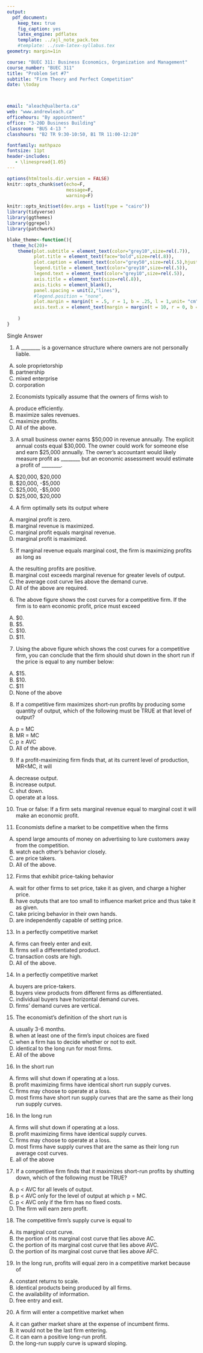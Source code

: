 ```yaml
---
output: 
  pdf_document:
    keep_tex: true
    fig_caption: yes
    latex_engine: pdflatex
    template: ../ajl_note_pack.tex
    #template: ../svm-latex-syllabus.tex
geometry: margin=1in

course: "BUEC 311: Business Economics, Organization and Management"
course_number: "BUEC 311"
title: "Problem Set #7"
subtitle: "Firm Theory and Perfect Competition"
date: \today



email: "aleach@ualberta.ca"
web: "www.andrewleach.ca"
officehours: "By appointment"
office: "3-20D Business Building"
classroom: "BUS 4-13 "
classhours: "B2 TR 9:30-10:50, B1 TR 11:00-12:20"

fontfamily: mathpazo
fontsize: 11pt
header-includes:
   - \linespread{1.05}
---
```


```r
options(htmltools.dir.version = FALSE)
knitr::opts_chunk$set(echo=F,
                      message=F,
                      warning=F)

knitr::opts_knit$set(dev.args = list(type = "cairo"))
library(tidyverse)
library(ggthemes)
library(ggrepel)
library(patchwork)

blake_theme<-function(){
  theme_hc(20)+
    theme(plot.subtitle = element_text(color="grey10",size=rel(.7)),
          plot.title = element_text(face="bold",size=rel(.8)),
          plot.caption = element_text(color="grey50",size=rel(.5),hjust=0),
          legend.title = element_text(color="grey10",size=rel(.5)),
          legend.text = element_text(color="grey10",size=rel(.5)),
          axis.title = element_text(size=rel(.8)),
          axis.ticks = element_blank(),
          panel.spacing = unit(2,"lines"),
          #legend.position = "none",
          plot.margin = margin(t = .5, r = 1, b = .25, l = 1,unit= "cm"),
          axis.text.x = element_text(margin = margin(t = 10, r = 0, b = 0, l = 0))
          
    )
}
```

Single Answer

1) A ________ is a governance structure where owners are not personally liable.
A) sole proprietorship
B) partnership
C) mixed enterprise
D) corporation

<!-- Answer:  D -->


2) Economists typically assume that the owners of firms wish to
A) produce efficiently.
B) maximize sales revenues.
C) maximize profits.
D) All of the above.
<!-- Answer:  C -->


3) A small business owner earns $50,000 in revenue annually. The explicit annual costs equal $30,000. The owner could work for someone else and earn $25,000 annually. The owner's accountant would likely measure profit as ________ but an economic assessment would estimate a profit of ________.
A) $20,000, $20,000
B) $20,000, -$5,000
C) $25,000, -$5,000
D) $25,000, $20,000
<!-- Answer:  B -->



4) A firm optimally sets its output where
A) marginal profit is zero.
B) marginal revenue is maximized.
C) marginal profit equals marginal revenue.
D) marginal profit is maximized.
<!-- Answer:  A -->


5) If marginal revenue equals marginal cost, the firm is maximizing profits as long as
A) the resulting profits are positive.
B) marginal cost exceeds marginal revenue for greater levels of output.
C) the average cost curve lies above the demand curve.
D) All of the above are required.
<!-- Answer:  B -->



\begin{center}
\includegraphics[width=0.65\textwidth]{week_11.jpg}
\end{center}

6) The above figure shows the cost curves for a competitive firm. If the firm is to earn economic profit, price must exceed
A) $0.
B) $5.
C) $10.
D) $11.
<!-- Answer:  C -->


7) Using the above figure which shows the cost curves for a competitive firm, you can conclude that the firm should shut down in the short run if the price is equal to any number below:
A) $15.
B) $10.
C) $11
D) None of the above
<!-- Answer:  D -->

8) If a competitive firm maximizes short-run profits by producing some quantity of output, which of the following must be TRUE at that level of output?
A) p = MC
B) MR = MC
C) p $\geq$ AVC
D) All of the above.
<!-- Answer:  D -->


9) If a profit-maximizing firm finds that, at its current level of production, MR<MC, it will
A) decrease output.
B) increase output.
C) shut down.
D) operate at a loss.
<!-- Answer:  A -->

10) True or false: If a firm sets marginal revenue equal to marginal cost it will make an economic profit.
<!-- Answer:  False. When a firm sets MR = MC it maximizes profits, but the profit-maximizing level of output might still be negative (the smallest loss possible). -->


11) Economists define a market to be competitive when the firms
A) spend large amounts of money on advertising to lure customers away from the competition.
B) watch each other's behavior closely.
C) are price takers.
D) All of the above.
<!-- Answer:  C -->

12) Firms that exhibit price-taking behavior
A) wait for other firms to set price, take it as given, and charge a higher price.
B) have outputs that are too small to influence market price and thus take it as given.
C) take pricing behavior in their own hands.
D) are independently capable of setting price.
<!-- Answer:  B -->


13) In a perfectly competitive market
A) firms can freely enter and exit.
B) firms sell a differentiated product.
C) transaction costs are high.
D) All of the above.
<!-- Answer:  A -->

14) In a perfectly competitive market
A) buyers are price-takers.
B) buyers view products from different firms as differentiated.
C) individual buyers have horizontal demand curves.
D) firms' demand curves are vertical.
<!-- Answer:  A -->


15) The economist's definition of the short run is
A) usually 3-6 months.
B) when at least one of the firm's input choices are fixed
C) when a firm has to decide whether or not to exit.
D) identical to the long run for most firms.
E) All of the above
<!-- Answer:  B -->

16) In the short run
A) firms will shut down if operating at a loss.
B) profit maximizing firms have identical short run supply curves.
C) firms may choose to operate at a loss.
D) most firms have short run supply curves that are the same as their long run supply curves.
<!-- Answer:  C -->

16) In the long run
A) firms will shut down if operating at a loss.
B) profit maximizing firms have identical supply curves.
C) firms may choose to operate at a loss.
D) most firms have supply curves that are the same as their long run average cost curves.
E) all of the above
<!-- Answer:  A -->

17) If a competitive firm finds that it maximizes short-run profits by shutting down, which of the following must be TRUE?
A) p < AVC for all levels of output.
B) p < AVC only for the level of output at which p = MC.
C) p < AVC only if the firm has no fixed costs.
D) The firm will earn zero profit.
<!-- Answer:  A -->


18) The competitive firm's supply curve is equal to
A) its marginal cost curve.
B) the portion of its marginal cost curve that lies above AC.
C) the portion of its marginal cost curve that lies above AVC.
D) the portion of its marginal cost curve that lies above AFC.
<!-- Answer:  C -->

19) In the long run, profits will equal zero in a competitive market because of
A) constant returns to scale.
B) identical products being produced by all firms.
C) the availability of information.
D) free entry and exit.
<!-- Answer:  D -->

20) A firm will enter a competitive market when
A) it can gather market share at the expense of incumbent firms.
B) it would not be the last firm entering.
C) it can earn a positive long-run profit.
D) the long-run supply curve is upward sloping.
<!-- Answer:  C -->

